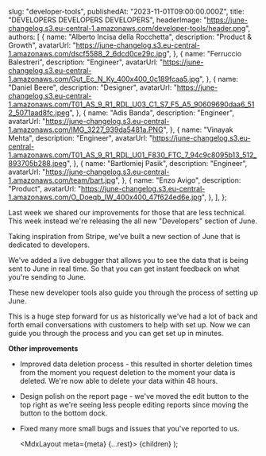 
  slug: "developer-tools",
  publishedAt: "2023-11-01T09:00:00.000Z",
  title: "DEVELOPERS DEVELOPERS DEVELOPERS",
  headerImage: "https://june-changelog.s3.eu-central-1.amazonaws.com/developer-tools/header.png",
  authors: [
    {
      name: "Alberto Incisa della Rocchetta",
      description: "Product & Growth",
      avatarUrl: "https://june-changelog.s3.eu-central-1.amazonaws.com/dscf5588_2_6dcd0ce29c.jpg",
    },
    {
      name: "Ferruccio Balestreri",
      description: "Engineer",
      avatarUrl:
        "https://june-changelog.s3.eu-central-1.amazonaws.com/Gut_Ec_N_Ky_400x400_0c189fcaa5.jpg",
    },
    {
      name: "Daniel Beere",
      description: "Designer",
      avatarUrl:
        "https://june-changelog.s3.eu-central-1.amazonaws.com/T01_AS_9_R1_RDL_U03_C1_S7_F5_A5_90609690daa6_512_5071aad8fc.jpeg",
    },
    {
      name: "Adis Banda",
      description: "Engineer",
      avatarUrl: "https://june-changelog.s3.eu-central-1.amazonaws.com/IMG_3227_939da5481a.PNG",
    },
    {
      name: "Vinayak Mehta",
      description: "Engineer",
      avatarUrl:
        "https://june-changelog.s3.eu-central-1.amazonaws.com/T01_AS_9_R1_RDL_U01_F830_FTC_7_94c9c8095b13_512_893705b288.jpeg",
    },
    {
      name: "Bartłomiej Pasik",
      description: "Engineer",
      avatarUrl: "https://june-changelog.s3.eu-central-1.amazonaws.com/team/bart.jpg",
    },
    {
      name: "Enzo Avigo",
      description: "Product",
      avatarUrl:
        "https://june-changelog.s3.eu-central-1.amazonaws.com/O_Doeqb_IW_400x400_47f624ed6e.jpg",
    },
  ],
};

Last week we shared our improvements for those that are less technical. This week instead we're releasing the all new "Developers" section of June.

Taking inspiration from Stripe, we've built a new section of June that is dedicated to developers.

We've added a live debugger that allows you to see the data that is being sent to June in real time. So that you can get instant feedback on what you're sending to June.

These new developer tools also guide you through the process of setting up June.

This is a huge step forward for us as historically we've had a lot of back and forth email conversations with customers to help with set up. Now we can guide you through the process and you can get set up in minutes.

**Other improvements**

- Improved data deletion process - this resulted in shorter deletion times from the moment you request deletion to the moment your data is deleted. We're now able to delete your data within 48 hours.
- Design polish on the report page - we've moved the edit button to the top right as we're seeing less people editing reports since moving the button to the bottom dock.
- Fixed many more small bugs and issues that you've reported to us.

  <MdxLayout meta={meta} {...rest}>
    {children}
  </MdxLayout>
);
